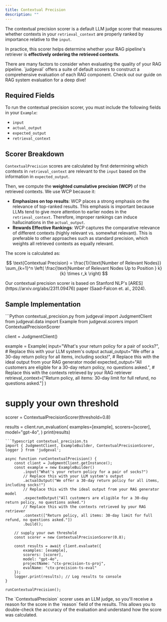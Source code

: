 ```yaml
---
title: Contextual Precision
description: ""
---
```


The contextual precision scorer is a default LLM judge scorer that measures whether contexts in your `retrieval_context` are properly ranked by importance relative to the `input`. 

In practice, this scorer helps determine whether your RAG pipeline's retriever is **effectively ordering the retrieved contexts**.

<Tip>
There are many factors to consider when evaluating the quality of your RAG pipeline. `judgeval` offers a suite of default scorers to construct a comprehensive 
evaluation of each RAG component. Check out our guide on RAG system evaluation for a deep dive!
</Tip>

## Required Fields 

To run the contextual precision scorer, you must include the following fields in your `Example`:
- `input`
- `actual_output`
- `expected_output`
- `retrieval_context`

## Scorer Breakdown

`ContextualPrecision` scores are calculated by first determining which contexts in `retrieval_context` are relevant to the `input` based on the information in `expected_output`. 

Then, we compute the **weighted cumulative precision (WCP)** of the retrieved contexts. We use WCP because it:
- **Emphasizes on top results**: WCP places a strong emphasis on the relevance of top-ranked results. This emphasis is important because LLMs tend to give more attention to earlier nodes in the `retrieval_context`. 
Therefore, improper rankings can induce hallucinations in the `actual_output`.
- **Rewards Effective Rankings**: WCP captures the comparative relevance of different contexts (highly relevant vs. somewhat relevant). This is preferable to other approaches such as standard precision, which weights all retrieved contexts as equally relevant.

The score is calculated as:

$$
\text{Contextual Precision} = \frac{1}{\text{Number of Relevant Nodes}} \sum_{k=1}^n \left( \frac{\text{Number of Relevant Nodes Up to Position } k}{k} \times r_k \right)
$$

<Note>
Our contextual precision scorer is based on Stanford NLP's [ARES](https://arxiv.org/abs/2311.09476) paper (Saad-Falcon et. al., 2024).
</Note>

## Sample Implementation

<CodeGroup>
```Python contextual_precision.py
from judgeval import JudgmentClient
from judgeval.data import Example
from judgeval.scorers import ContextualPrecisionScorer

client = JudgmentClient()

example = Example(
    input="What's your return policy for a pair of socks?",
    # Replace this with your LLM system's output
    actual_output="We offer a 30-day return policy for all items, including socks!",
    # Replace this with the ideal output from your RAG generator model
    expected_output="All customers are eligible for a 30-day return policy, no questions asked.",
    # Replace this with the contexts retrieved by your RAG retriever
    retrieval_context=["Return policy, all items: 30-day limit for full refund, no questions asked."]
)
# supply your own threshold
scorer = ContextualPrecisionScorer(threshold=0.8)

results = client.run_evaluation(
    examples=[example],
    scorers=[scorer],
    model="gpt-4o",
)
print(results)
```
```Typescript contextual_precision.ts
import { JudgmentClient, ExampleBuilder, ContextualPrecisionScorer, logger } from 'judgeval';

async function runContextualPrecision() {
    const client = JudgmentClient.getInstance();
    const example = new ExampleBuilder()
        .input("What's your return policy for a pair of socks?")
        // Replace this with your LLM system's output
        .actualOutput("We offer a 30-day return policy for all items, including socks!")
        // Replace this with the ideal output from your RAG generator model
        .expectedOutput("All customers are eligible for a 30-day return policy, no questions asked.")
        // Replace this with the contexts retrieved by your RAG retriever
        .context(["Return policy, all items: 30-day limit for full refund, no questions asked."])
        .build();

    // supply your own threshold
    const scorer = new ContextualPrecisionScorer(0.8);

    const results = await client.evaluate({
        examples: [example],
        scorers: [scorer],
        model: "gpt-4o",
        projectName: "ctx-precision-ts-proj",
        evalName: "ctx-precision-ts-eval"
    });
    logger.print(results); // Log results to console
}

runContextualPrecision();
```
</CodeGroup>

<Note>
The `ContextualPrecision` scorer uses an LLM judge, so you'll receive a reason for the score in the `reason` field of the results. 
This allows you to double-check the accuracy of the evaluation and understand how the score was calculated.
</Note>
